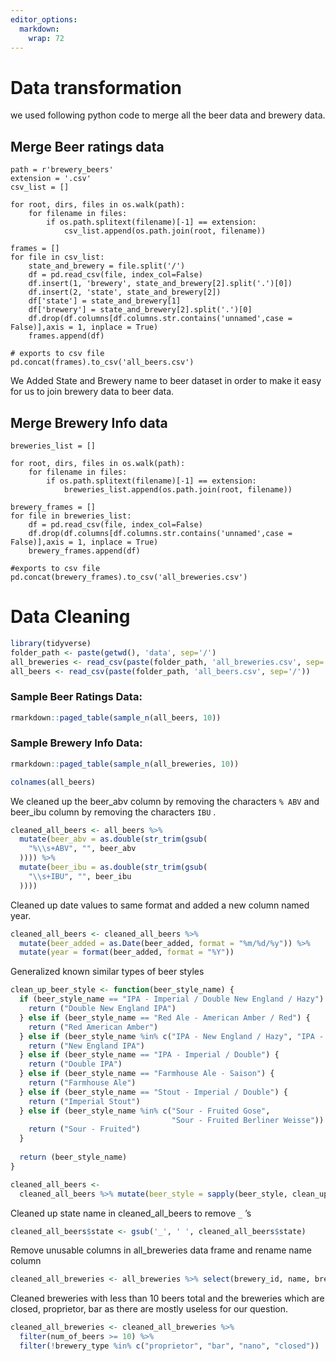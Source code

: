 ```yaml
---
editor_options: 
  markdown: 
    wrap: 72
---
```


# Data transformation

we used following python code to merge all the beer data and brewery
data.

## Merge Beer ratings data

``` .python
path = r'brewery_beers'
extension = '.csv'
csv_list = []
       
for root, dirs, files in os.walk(path):
    for filename in files:
        if os.path.splitext(filename)[-1] == extension:
            csv_list.append(os.path.join(root, filename))

frames = []
for file in csv_list:
    state_and_brewery = file.split('/')
    df = pd.read_csv(file, index_col=False)
    df.insert(1, 'brewery', state_and_brewery[2].split('.')[0])
    df.insert(2, 'state', state_and_brewery[2])
    df['state'] = state_and_brewery[1]
    df['brewery'] = state_and_brewery[2].split('.')[0]
    df.drop(df.columns[df.columns.str.contains('unnamed',case = False)],axis = 1, inplace = True)
    frames.append(df)

# exports to csv file
pd.concat(frames).to_csv('all_beers.csv')
```

We Added State and Brewery name to beer dataset in order to make it easy
for us to join brewery data to beer data.

## Merge Brewery Info data

``` .python
breweries_list = []
       
for root, dirs, files in os.walk(path):
    for filename in files:
        if os.path.splitext(filename)[-1] == extension:
            breweries_list.append(os.path.join(root, filename))

brewery_frames = []
for file in breweries_list:
    df = pd.read_csv(file, index_col=False)
    df.drop(df.columns[df.columns.str.contains('unnamed',case = False)],axis = 1, inplace = True)
    brewery_frames.append(df)

#exports to csv file    
pd.concat(brewery_frames).to_csv('all_breweries.csv')
```

# Data Cleaning

```r
library(tidyverse)
folder_path <- paste(getwd(), 'data', sep='/')
all_breweries <- read_csv(paste(folder_path, 'all_breweries.csv', sep='/'))
all_beers <- read_csv(paste(folder_path, 'all_beers.csv', sep='/'))
```

### Sample Beer Ratings Data:

```r
rmarkdown::paged_table(sample_n(all_beers, 10))
```

### Sample Brewery Info Data:

```r
rmarkdown::paged_table(sample_n(all_breweries, 10))
```

```r
colnames(all_beers)
```

We cleaned up the beer_abv column by removing the characters `% ABV` and
beer_ibu column by removing the characters `IBU` .

```r
cleaned_all_beers <- all_beers %>%
  mutate(beer_abv = as.double(str_trim(gsub(
    "%\\s+ABV", "", beer_abv
  )))) %>%
  mutate(beer_ibu = as.double(str_trim(gsub(
    "\\s+IBU", "", beer_ibu
  ))))
```

Cleaned up date values to same format and added a new column named year.

```r
cleaned_all_beers <- cleaned_all_beers %>%
  mutate(beer_added = as.Date(beer_added, format = "%m/%d/%y")) %>%
  mutate(year = format(beer_added, format = "%Y"))
```

Generalized known similar types of beer styles

```r
clean_up_beer_style <- function(beer_style_name) {
  if (beer_style_name == "IPA - Imperial / Double New England / Hazy") {
    return ("Double New England IPA")
  } else if (beer_style_name == "Red Ale - American Amber / Red") {
    return ("Red American Amber")
  } else if (beer_style_name %in% c("IPA - New England / Hazy", "IPA - New England")) {
    return ("New England IPA")
  } else if (beer_style_name == "IPA - Imperial / Double") {
    return ("Double IPA")
  } else if (beer_style_name == "Farmhouse Ale - Saison") {
    return ("Farmhouse Ale")
  } else if (beer_style_name == "Stout - Imperial / Double") {
    return ("Imperial Stout")
  } else if (beer_style_name %in% c("Sour - Fruited Gose",
                                    "Sour - Fruited Berliner Weisse")) {
    return ("Sour - Fruited")
  }
  
  return (beer_style_name)
}

cleaned_all_beers <-
  cleaned_all_beers %>% mutate(beer_style = sapply(beer_style, clean_up_beer_style))

```

Cleaned up state name in cleaned_all_beers to remove `_` 's

```r
cleaned_all_beers$state <- gsub('_', ' ', cleaned_all_beers$state)
```

Remove unusable columns in all_breweries data frame and rename name
column

```r
cleaned_all_breweries <- all_breweries %>% select(brewery_id, name, brewery_type, city, state, longitude, latitude, average_rating, num_of_ratings, num_of_beers, total_check_ins, unique_user_check_ins, brewery) %>% rename(brewery_name = name)
```

Cleaned breweries with less than 10 beers total and the breweries which
are closed, proprietor, bar as there are mostly useless for our
question.

```r
cleaned_all_breweries <- cleaned_all_breweries %>%
  filter(num_of_beers >= 10) %>%
  filter(!brewery_type %in% c("proprietor", "bar", "nano", "closed"))
```
